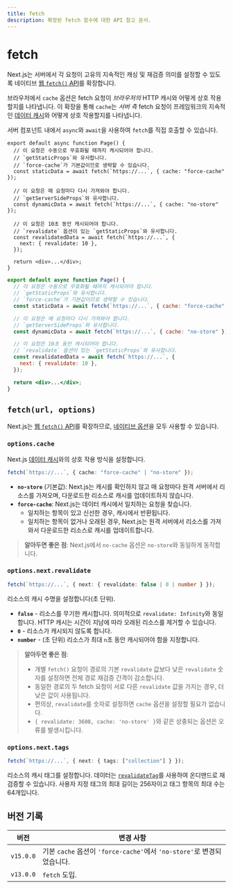 ```yaml
---
title: fetch
description: 확장된 fetch 함수에 대한 API 참고 문서.
---
```


# fetch

Next.js는 서버에서 각 요청이 고유의 지속적인 캐싱 및 재검증 의미를 설정할 수 있도록 네이티브 [웹 `fetch()` API](https://developer.mozilla.org/docs/Web/API/Fetch_API)를 확장합니다.

브라우저에서 `cache` 옵션은 fetch 요청이 _브라우저의_ HTTP 캐시와 어떻게 상호 작용할지를 나타냅니다. 이 확장을 통해 `cache`는 _서버 측_ fetch 요청이 프레임워크의 지속적인 [데이터 캐시](/docs/app/building-your-application/caching#data-cache)와 어떻게 상호 작용할지를 나타냅니다.

서버 컴포넌트 내에서 `async`와 `await`을 사용하여 `fetch`를 직접 호출할 수 있습니다.

```tsx filename="app/page.tsx" switcher
export default async function Page() {
  // 이 요청은 수동으로 무효화될 때까지 캐시되어야 합니다.
  // `getStaticProps`와 유사합니다.
  // `force-cache`가 기본값이므로 생략할 수 있습니다.
  const staticData = await fetch(`https://...`, { cache: "force-cache" });

  // 이 요청은 매 요청마다 다시 가져와야 합니다.
  // `getServerSideProps`와 유사합니다.
  const dynamicData = await fetch(`https://...`, { cache: "no-store" });

  // 이 요청은 10초 동안 캐시되어야 합니다.
  // `revalidate` 옵션이 있는 `getStaticProps`와 유사합니다.
  const revalidatedData = await fetch(`https://...`, {
    next: { revalidate: 10 },
  });

  return <div>...</div>;
}
```

```jsx filename="app/page.js" switcher
export default async function Page() {
  // 이 요청은 수동으로 무효화될 때까지 캐시되어야 합니다.
  // `getStaticProps`와 유사합니다.
  // `force-cache`가 기본값이므로 생략할 수 있습니다.
  const staticData = await fetch(`https://...`, { cache: "force-cache" });

  // 이 요청은 매 요청마다 다시 가져와야 합니다.
  // `getServerSideProps`와 유사합니다.
  const dynamicData = await fetch(`https://...`, { cache: "no-store" });

  // 이 요청은 10초 동안 캐시되어야 합니다.
  // `revalidate` 옵션이 있는 `getStaticProps`와 유사합니다.
  const revalidatedData = await fetch(`https://...`, {
    next: { revalidate: 10 },
  });

  return <div>...</div>;
}
```

## `fetch(url, options)`

Next.js는 [웹 `fetch()` API](https://developer.mozilla.org/docs/Web/API/Fetch_API)를 확장하므로, [네이티브 옵션](https://developer.mozilla.org/docs/Web/API/fetch#parameters)을 모두 사용할 수 있습니다.

### `options.cache`

Next.js [데이터 캐시](/docs/app/building-your-application/caching#data-cache)와의 상호 작용 방식을 설정합니다.

```ts
fetch(`https://...`, { cache: "force-cache" | "no-store" });
```

- **`no-store`** (기본값): Next.js는 캐시를 확인하지 않고 매 요청마다 원격 서버에서 리소스를 가져오며, 다운로드한 리소스로 캐시를 업데이트하지 않습니다.
- **`force-cache`**: Next.js는 데이터 캐시에서 일치하는 요청을 찾습니다.
  - 일치하는 항목이 있고 신선한 경우, 캐시에서 반환됩니다.
  - 일치하는 항목이 없거나 오래된 경우, Next.js는 원격 서버에서 리소스를 가져와서 다운로드한 리소스로 캐시를 업데이트합니다.

> **알아두면 좋은 점**: Next.js에서 `no-cache` 옵션은 `no-store`와 동일하게 동작합니다.

### `options.next.revalidate`

```ts
fetch(`https://...`, { next: { revalidate: false | 0 | number } });
```

리소스의 캐시 수명을 설정합니다(초 단위).

- **`false`** - 리소스를 무기한 캐시합니다. 의미적으로 `revalidate: Infinity`와 동일합니다. HTTP 캐시는 시간이 지남에 따라 오래된 리소스를 제거할 수 있습니다.
- **`0`** - 리소스가 캐시되지 않도록 합니다.
- **`number`** - (초 단위) 리소스가 최대 `n`초 동안 캐시되어야 함을 지정합니다.

> **알아두면 좋은 점**:
>
> - 개별 `fetch()` 요청이 경로의 기본 `revalidate` 값보다 낮은 `revalidate` 숫자를 설정하면 전체 경로 재검증 간격이 감소합니다.
> - 동일한 경로의 두 fetch 요청이 서로 다른 `revalidate` 값을 가지는 경우, 더 낮은 값이 사용됩니다.
> - 편의상, `revalidate`를 숫자로 설정하면 `cache` 옵션을 설정할 필요가 없습니다.
> - `{ revalidate: 3600, cache: 'no-store' }`와 같은 상충되는 옵션은 오류를 발생시킵니다.

### `options.next.tags`

```ts
fetch(`https://...`, { next: { tags: ["collection"] } });
```

리소스의 캐시 태그를 설정합니다. 데이터는 [`revalidateTag`](https://nextjs.org/docs/app/api-reference/functions/revalidateTag)를 사용하여 온디맨드로 재검증할 수 있습니다. 사용자 지정 태그의 최대 길이는 256자이고 태그 항목의 최대 수는 64개입니다.

## 버전 기록

| 버전      | 변경 사항                                                              |
| --------- | ---------------------------------------------------------------------- |
| `v15.0.0` | 기본 `cache` 옵션이 `'force-cache'`에서 `'no-store'`로 변경되었습니다. |
| `v13.0.0` | `fetch` 도입.                                                          |
